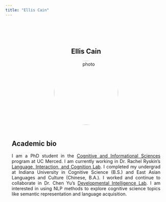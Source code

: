 ```yaml
---
title: "Ellis Cain"
---
```


<style type="text/css">
.title {
  display: none;
}
img {
  border-radius: 200px 200px 200px 200px;
}

</style>

<div class="row" style="text-align: center; padding-top: 50px; padding-right: 20px;padding-left: 20px">

# Ellis Cain

<img src="img/cain_img.jpg" alt="photo" width="200" height="200" style="float:center">

</div>


<div class="row" style="text-align: justify; text-justify: inter-word;  padding-top: 2px;padding-right: 20px;padding-left: 20px">

## Academic bio

I am a PhD student in the [Cognitive and Informational Sciences](https://cogsci.ucmerced.edu) program at UC Merced. I am currently working in Dr. Rachel Ryskin's [Language, Interaction, and Cognition Lab](https://linclab0.github.io/). I completed my undergrad at Indiana University in Cognitive Science (B.S.) and East Asian Languages and Culture (Chinese, B.A.). I worked and continue to collaborate in Dr. Chen Yu's [Developmental Intelligence Lab](https://www.la.utexas.edu/users/dil/). I am interested in using NLP methods to explore cognitive science topics like semantic representation and language acquisition.

</div>
